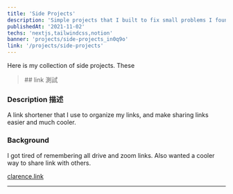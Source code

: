 ```yaml
---
title: 'Side Projects'
description: 'Simple projects that I built to fix small problems I found everyday.'
publishedAt: '2021-11-02'
techs: 'nextjs,tailwindcss,notion'
banner: 'projects/side-projects_in0q9o'
link: '/projects/side-projects'
---
```


Here is my collection of side projects. These

<blockquote className='with-icons'>
  ## link 測試
  <div className='not-prose mt-2'>
    <TechIcons techs={['react', 'redux']} />
  </div>
</blockquote>

<CloudinaryImg
  mdx
  publicId='boboncode/projects/side-projects/clarence-link_z4lham'
  alt='Clarence.link'
  width={1440}
  height={792}
/>

### Description 描述

A link shortener that I use to organize my links, and make sharing links easier and much cooler.

### Background

I got tired of remembering all drive and zoom links. Also wanted a cooler way to share link with others.

[clarence.link](https://clarence.link)

---
